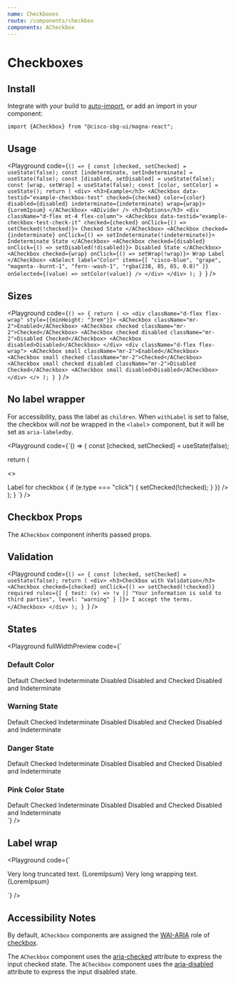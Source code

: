 ```yaml
---
name: Checkboxes
route: /components/checkbox
components: ACheckbox
---
```


# Checkboxes

## Install

Integrate with your build to [auto-import](/#integrating), or add an import in your component:

```
import {ACheckbox} from "@cisco-sbg-ui/magna-react";
```

## Usage

<Playground
  code={`() => {
  const [checked, setChecked] = useState(false);
  const [indeterminate, setIndeterminate] = useState(false);
  const [disabled, setDisabled] = useState(false);
  const [wrap, setWrap] = useState(false);
  const [color, setColor] = useState();
  return (
    <div>
      <h3>Example</h3>
      <ACheckbox
        data-testid="example-checkbox-test"
        checked={checked}
        color={color}
        disabled={disabled}
        indeterminate={indeterminate}
        wrap={wrap}>
        {LoremIpsum}
      </ACheckbox>
      <ADivider />
      <h3>Options</h3>
      <div className="d-flex mt-4 flex-column">
        <ACheckbox data-testid="example-checkbox-test-check-it" checked={checked} onClick={() => setChecked(!checked)}>
          Checked State
        </ACheckbox>
        <ACheckbox
          checked={indeterminate}
          onClick={() => setIndeterminate(!indeterminate)}>
          Indeterminate State
        </ACheckbox>
        <ACheckbox checked={disabled} onClick={() => setDisabled(!disabled)}>
          Disabled State
        </ACheckbox>
        <ACheckbox checked={wrap} onClick={() => setWrap(!wrap)}>
          Wrap Label
        </ACheckbox>
        <ASelect
          label="Color"
          items={[
            "cisco-blue",
            "grape",
            "magenta--burnt-1",
            "fern--wash-1",
            "rgba(238, 85, 65, 0.8)"
          ]}
          onSelected={(value) => setColor(value)}
        />
      </div>
    </div>
  );
}
`}
/>

## Sizes

<Playground
  code={`() => {
  return (
    <>
      <div className="d-flex flex-wrap" style={{minHeight: "3rem"}}>
        <ACheckbox className="mr-2">Enabled</ACheckbox>
        <ACheckbox checked className="mr-2">Checked</ACheckbox>
        <ACheckbox checked disabled className="mr-2">Disabled Checked</ACheckbox>
        <ACheckbox disabled>Disabled</ACheckbox>
      </div>
      <div className="d-flex flex-wrap">
        <ACheckbox small className="mr-2">Enabled</ACheckbox>
        <ACheckbox small checked className="mr-2">Checked</ACheckbox>
        <ACheckbox small checked disabled className="mr-2">Disabled Checked</ACheckbox>
        <ACheckbox small disabled>Disabled</ACheckbox>
      </div>
    </>
  );
}
`}
/>

## No label wrapper

For accessibility, pass the label as `children`. When `withLabel` is set to false, the checkbox will _not_ be wrapped in the `<label`> component, but it will be set as `aria-labeledby`.

<Playground
  code={`() => {
  const [checked, setChecked] = useState(false);

return (

<>
  <div style={{minHeight: "3rem"}}>
    <label htmlFor="noLabel">Label for checkbox</label>
    <ACheckbox
      className="mr-2"
      withLabel={false}
      id="noLabel"
      checked={checked}
      onClick={(e) => {
        if (e.type === "click") {
          setChecked(!checked);
        }
      }}
    />
  </div>
</>
); } `} />

## Checkbox Props

The `ACheckbox` component inherits passed props.

<Props of="ACheckbox" />

## Validation

<Playground
  code={`() => {
  const [checked, setChecked] = useState(false);
  return (
    <div>
      <h3>Checkbox with Validation</h3>
      <ACheckbox
        checked={checked}
        onClick={() => setChecked(!checked)}
        required
        rules={[
          {
            test: (v) => !v || "Your information is sold to third parties",
            level: "warning"
          }
        ]}>
        I accept the terms.
      </ACheckbox>
    </div>
  );
}
`}
/>

## States

<Playground
  fullWidthPreview
  code={`<div className="d-flex flex-wrap">
  <div className="d-flex flex-column">
    <h3>Default Color</h3>
    <ACheckbox>Default</ACheckbox>
    <ACheckbox checked>Checked</ACheckbox>
    <ACheckbox indeterminate>Indeterminate</ACheckbox>
    <ACheckbox disabled>Disabled</ACheckbox>
    <ACheckbox disabled checked>
      Disabled and Checked
    </ACheckbox>
    <ACheckbox disabled indeterminate>
      Disabled and Indeterminate
    </ACheckbox>
  </div>
  <div className="d-flex flex-column ml-4">
    <h3>Warning State</h3>
    <ACheckbox validationState="warning">Default</ACheckbox>
    <ACheckbox validationState="warning" checked>
      Checked
    </ACheckbox>
    <ACheckbox validationState="warning" indeterminate>
      Indeterminate
    </ACheckbox>
    <ACheckbox validationState="warning" disabled>
      Disabled
    </ACheckbox>
    <ACheckbox validationState="warning" disabled checked>
      Disabled and Checked
    </ACheckbox>
    <ACheckbox validationState="warning" disabled indeterminate>
      Disabled and Indeterminate
    </ACheckbox>
  </div>
  <div className="d-flex flex-column ml-4">
    <h3>Danger State</h3>
    <ACheckbox validationState="danger">Default</ACheckbox>
    <ACheckbox validationState="danger" checked>
      Checked
    </ACheckbox>
    <ACheckbox validationState="danger" indeterminate>
      Indeterminate
    </ACheckbox>
    <ACheckbox validationState="danger" disabled>
      Disabled
    </ACheckbox>
    <ACheckbox validationState="danger" disabled checked>
      Disabled and Checked
    </ACheckbox>
    <ACheckbox validationState="danger" disabled indeterminate>
      Disabled and Indeterminate
    </ACheckbox>
  </div>
  <div className="d-flex flex-column ml-4">
      <h3>Pink Color State</h3>
      <ACheckbox color="#ffcce0" data-testid="example-checkbox-test-pink">Default</ACheckbox>
      <ACheckbox color="#ffcce0" checked data-testid="example-checkbox-test-pink-checked">
        Checked
      </ACheckbox>
      <ACheckbox color="#ffcce0" indeterminate>
        Indeterminate
      </ACheckbox>
      <ACheckbox color="#ffcce0" disabled>
        Disabled
      </ACheckbox>
      <ACheckbox color="#ffcce0" disabled checked>
        Disabled and Checked
      </ACheckbox>
      <ACheckbox color="#ffcce0" disabled indeterminate>
        Disabled and Indeterminate
      </ACheckbox>
    </div>
</div>
`}
/>

## Label wrap

<Playground
  code={`<div className="d-flex flex-column">
  <ACheckbox>Very long truncated text. {LoremIpsum}</ACheckbox>
  <ACheckbox wrap>Very long wrapping text. {LoremIpsum}</ACheckbox>
</div>
`}
/>

## Accessibility Notes

By default, `ACheckbox` components are assigned the [WAI-ARIA](https://www.w3.org/WAI/standards-guidelines/aria/) role of [checkbox](https://www.w3.org/TR/wai-aria/#checkbox).

The `ACheckbox` component uses the [aria-checked](https://www.w3.org/TR/wai-aria/#aria-checked) attribute to express the input checked state.
The `ACheckbox` component uses the [aria-disabled](https://www.w3.org/TR/wai-aria/#aria-disabled) attribute to express the input disabled state.
